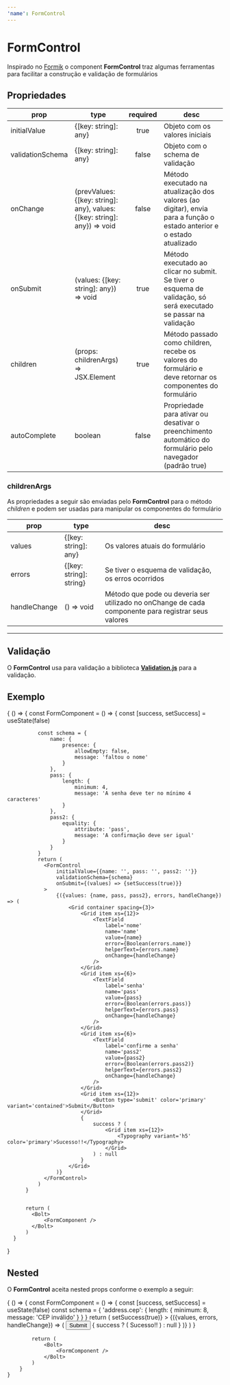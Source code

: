 ```yaml
---
'name': FormControl
---
```



# FormControl

Inspirado no [Formik](https://jaredpalmer.com/formik/docs/overview) o component **FormControl** traz algumas ferramentas para facilitar a construção e validação de formulários

## Propriedades

| **prop**         | **type**                                                                 | **required** | **desc**                                                                                                              |
| ---------------- | ------------------------------------------------------------------------ | :----------: | --------------------------------------------------------------------------------------------------------------------- |
| initialValue     | {[key: string]: any}                                                     |     true     | Objeto com os valores iniciais                                                                                        |
| validationSchema | {[key: string]: any}                                                     |    false     | Objeto com o schema de validação                                                                                      |
| onChange         | (prevValues: {[key: string]: any}, values: {[key: string]: any}) => void |    false     | Método executado na atualização dos valores (ao digitar), envia para a função o estado anterior e o estado atualizado |
| onSubmit         | (values: {[key: string]: any}) => void                                   |     true     | Método executado ao clicar no submit. Se tiver o esquema de validação, só será executado se passar na validação       |
| children         | (props: childrenArgs) => JSX.Element                                     |     true     | Método passado como children, recebe os valores do formulário e deve retornar os componentes do formulário            |
| autoComplete     | boolean                                                                  |    false     | Propriedade para ativar ou desativar o preenchimento automático do formulário pelo navegador (padrão true)            |

### childrenArgs

As propriedades a seguir são enviadas pelo **FormControl** para o método _children_ e podem ser usadas para manipular os componentes do formulário

| **prop**     | **type**                | **desc**                                                                                            |
| ------------ | ----------------------- | --------------------------------------------------------------------------------------------------- |
| values       | {[key: string]: any}    | Os valores atuais do formulário                                                                     |
| errors       | {[key: string]: string} | Se tiver o esquema de validação, os erros ocorridos                                                 |
| handleChange | () => void              | Método que pode ou deveria ser utilizado no onChange de cada componente para registrar seus valores |

---

## Validação

O **FormControl** usa para validação a biblioteca [**Validation.js**](https://validatejs.org/#validate-js) para a validação.

## Exemplo

<Playground>
  {
      () => {
          const FormComponent = () => {
              const [success, setSuccess] = useState(false)

              const schema = {
                  name: {
                      presence: {
                          allowEmpty: false,
                          message: 'faltou o nome'
                      }
                  },
                  pass: {
                      length: {
                          minimum: 4,
                          message: 'A senha deve ter no mínimo 4 caracteres'
                      }
                  },
                  pass2: {
                      equality: {
                          attribute: 'pass',
                          message: 'A confirmação deve ser igual'
                      }
                  }
              }
              return (
                <FormControl
                    initialValue={{name: '', pass: '', pass2: ''}}
                    validationSchema={schema}
                    onSubmit={(values) => {setSuccess(true)}}
                >
                    {({values: {name, pass, pass2}, errors, handleChange}) => (
                        <Grid container spacing={3}>
                            <Grid item xs={12}>
                                <TextField
                                    label='nome'
                                    name='name'
                                    value={name}
                                    error={Boolean(errors.name)}
                                    helperText={errors.name}
                                    onChange={handleChange}
                                />
                            </Grid>
                            <Grid item xs={6}>
                                <TextField
                                    label='senha'
                                    name='pass'
                                    value={pass}
                                    error={Boolean(errors.pass)}
                                    helperText={errors.pass}
                                    onChange={handleChange}
                                />
                            </Grid>
                            <Grid item xs={6}>
                                <TextField
                                    label='confirme a senha'
                                    name='pass2'
                                    value={pass2}
                                    error={Boolean(errors.pass2)}
                                    helperText={errors.pass2}
                                    onChange={handleChange}
                                />
                            </Grid>
                            <Grid item xs={12}>
                                <Button type='submit' color='primary' variant='contained'>Submit</Button>
                            </Grid>
                            {
                                success ? (
                                    <Grid item xs={12}>
                                        <Typography variant='h5' color='primary'>Sucesso!!</Typography>
                                    </Grid>
                                ) : null
                            }
                        </Grid>
                    )}
                </FormControl>
              )
          }


          return (
            <Bolt>
                <FormComponent />
            </Bolt>
          )
      }

}

</Playground>

## Nested

O **FormControl** aceita nested props conforme o exemplo a seguir:

<Playground>
    {
        () => {
            const FormComponent = () => {
                const [success, setSuccess] = useState(false)
                const schema = {
                    'address.cep': {
                        length: {
                            minimum: 8,
                            message: 'CEP inválido'
                        }
                    }
                }
                return (
                    <FormControl
                        initialValue={{address: {cep: ''}}}
                        validationSchema={schema}
                        onSubmit={() => setSuccess(true)}
                    >
                        {({values, errors, handleChange}) => (
                            <Grid container spacing={3}>
                                <Grid item xs={12}>
                                    <TextField
                                        label='cep'
                                        name='address.cep'
                                        value={values.address && values.address.cep}
                                        onChange={handleChange}
                                        error={Boolean(errors.address && errors.address.cep)}
                                        helperText={errors.address && errors.address.cep}
                                        mask
                                        maskOptions={{mask: '99999-999'}}
                                    />
                                </Grid>
                                <Grid item xs={12}>
                                    <Button type='submit' color='secondary' variant='contained'>Submit</Button>
                                </Grid>
                                {
                                    success ? (
                                        <Grid item xs={12}>
                                            <Typography variant='h5' color='primary'>Sucesso!!</Typography>
                                        </Grid>
                                    ) : null
                                }
                            </Grid>
                        )}
                    </FormControl>
                )
            }

            return (
                <Bolt>
                    <FormComponent />
                </Bolt>
            )
        }
    }

</Playground>
